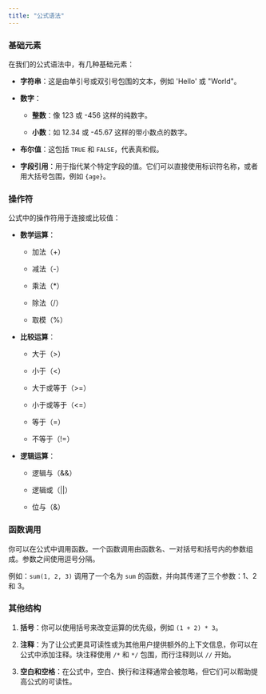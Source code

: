 ```yaml
---
title: "公式语法"
---
```







### 基础元素

在我们的公式语法中，有几种基础元素：

* **字符串**：这是由单引号或双引号包围的文本，例如 'Hello' 或 "World"。

* **数字**：

  * **整数**：像 123 或 -456 这样的纯数字。

  * **小数**：如 12.34 或 -45.67 这样的带小数点的数字。

* **布尔值**：这包括 `TRUE` 和 `FALSE`，代表真和假。

* **字段引用**：用于指代某个特定字段的值。它们可以直接使用标识符名称，或者用大括号包围，例如 `{age}`。

### 操作符

公式中的操作符用于连接或比较值：

* **数学运算**：

  * 加法（+）

  * 减法（-）

  * 乘法（\*）

  * 除法（/）

  * 取模（%）

* **比较运算**：

  * 大于（>）

  * 小于（\<）

  * 大于或等于（>=）

  * 小于或等于（\<=）

  * 等于（=）

  * 不等于（!=）

* **逻辑运算**：

  * 逻辑与（&&）

  * 逻辑或（||）

  * 位与（&）

### 函数调用

你可以在公式中调用函数。一个函数调用由函数名、一对括号和括号内的参数组成。参数之间使用逗号分隔。

例如：`sum(1, 2, 3)` 调用了一个名为 `sum` 的函数，并向其传递了三个参数：1、2 和 3。

### 其他结构

1. **括号**：你可以使用括号来改变运算的优先级，例如 `(1 + 2) * 3`。

2. **注释**：为了让公式更具可读性或为其他用户提供额外的上下文信息，你可以在公式中添加注释。块注释使用 `/*` 和 `*/` 包围，而行注释则以 `//` 开始。

3. **空白和空格**：在公式中，空白、换行和注释通常会被忽略，但它们可以帮助提高公式的可读性。
